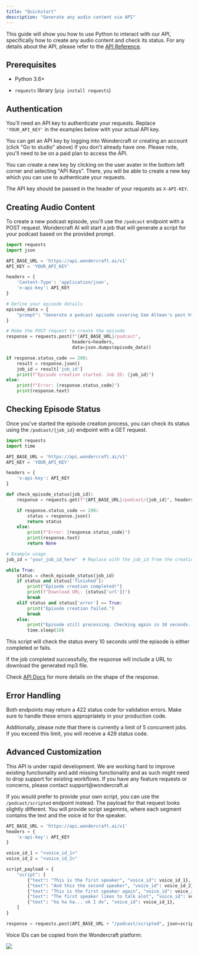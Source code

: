 ```yaml
---
title: "Quickstart"
description: "Generate any audio content via API"
---
```


This guide will show you how to use Python to interact with our API, specifically how to create any audio content and check its status.
For any details about the API, please refer to the [API Reference](/api-reference).

## Prerequisites

* Python 3.6+

* `requests` library (`pip install requests`)

## Authentication

You'll need an API key to authenticate your requests. Replace `'YOUR_API_KEY'` in the examples below with your actual API key.

You can get an API key by logging into Wondercraft or creating an account (click "Go to studio" above) if you don't already have one.
Please note, you'll need to be on a paid plan to access the API.

You can create a new key by clicking on the user avater in the bottom left corner and selecting "API Keys". There, you will be able to create a new key which you can use to authenticate your requests.

The API key should be passed in the header of your requests as `X-API-KEY`.

## Creating Audio Content

To create a new podcast episode, you'll use the `/podcast` endpoint with a POST request.
Wondercraft AI will start a job that will generate a script for your podcast based on the provided prompt.

```python
import requests
import json

API_BASE_URL = 'https://api.wondercraft.ai/v1'
API_KEY = 'YOUR_API_KEY'

headers = {
    'Content-Type': 'application/json',
    'x-api-key': API_KEY
}

# Define your episode details
episode_data = {
    "prompt": "Generate a podcast episode covering Sam Altman's post https://ia.samaltman.com/"
}

# Make the POST request to create the episode
response = requests.post(f"{API_BASE_URL}/podcast",
                         headers=headers,
                         data=json.dumps(episode_data))

if response.status_code == 200:
    result = response.json()
    job_id = result['job_id']
    print(f"Episode creation started. Job ID: {job_id}")
else:
    print(f"Error: {response.status_code}")
    print(response.text)
```

## Checking Episode Status

Once you've started the episode creation process, you can check its status using the `/podcast/{job_id}` endpoint with a GET request.

```python
import requests
import time

API_BASE_URL = 'https://api.wondercraft.ai/v1'
API_KEY = 'YOUR_API_KEY'

headers = {
    'x-api-key': API_KEY
}

def check_episode_status(job_id):
    response = requests.get(f"{API_BASE_URL}/podcast/{job_id}", headers=headers)

    if response.status_code == 200:
        status = response.json()
        return status
    else:
        print(f"Error: {response.status_code}")
        print(response.text)
        return None

# Example usage
job_id = "your_job_id_here"  # Replace with the job_id from the creation response

while True:
    status = check_episode_status(job_id)
    if status and status['finished']:
        print("Episode creation completed!")
        print(f"Download URL: {status['url']}")
        break
    elif status and status['error'] == True:
        print("Episode creation failed.")
        break
    else:
        print("Episode still processing. Checking again in 10 seconds...")
        time.sleep(10)
```

This script will check the status every 10 seconds until the episode is either completed or fails.

If the job completed successfully, the response will include a URL to download the generated mp3 file.

Check [API Docs](/api-reference/endpoint/get_job_status) for more details on the shape of the response.

## Error Handling

Both endpoints may return a 422 status code for validation errors. Make sure to handle these errors appropriately in your production code.

Additionally, please note that there is currently a limit of 5 concurrent jobs. If you exceed this limit, you will receive a 429 status code.

## Advanced Customization

<Warning>
  This API is under rapid development. We are working hard to improve existing
  functionality and add missing functionality and as such might need to drop
  support for existing workflows. If you have any feature requests or concerns,
  please contact support@wondercraft.ai
</Warning>

If you would prefer to provide your own script, you can use the `/podcast/scripted` endpoint instead. The payload for that request
looks slightly different. You will provide script segemnts, where each segment contains the text and the voice id for the
speaker.

```python
API_BASE_URL = 'https://api.wondercraft.ai/v1'
headers = {
    'x-api-key': API_KEY
}

voice_id_1 = "<voice_id_1>"
voice_id_2 = "<voice_id_2>"

script_payload = {
    "script": [
        {"text": "This is the first speaker", "voice_id": voice_id_1},
        {"text": "And this the second speaker", "voice_id": voice_id_2},
        {"text": "This is the first speaker again", "voice_id": voice_id_1},
        {"text": "The first speaker likes to talk alot", "voice_id": voice_id_2},
        {"text": "ha ha ha... ok I do", "voice_id": voice_id_1},
    ]
}

response = requests.post(API_BASE_URL + "/podcast/scripted", json=script_payload, headers=headers)
```

Voice IDs can be copied from the Wondercraft platform:

<Frame>
  <img src="/images/copy_voice_id.png" style={{ borderRadius: "0.5rem" }} />
</Frame>